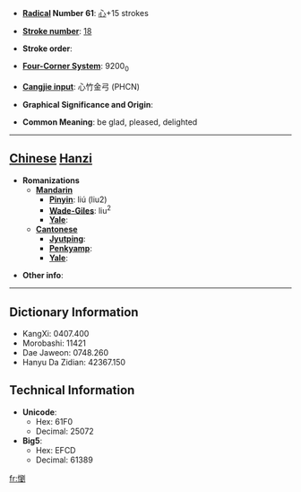 * '''[[Wiktionary:Chinese radical index| Radical]] Number 61''': [[Wiktionary:Chinese radical index 心|心]]+15 strokes

* '''[[Wiktionary:Chinese total strokes index|Stroke number]]''': [[Wiktionary:Chinese total strokes index 18|18]]

* '''Stroke order''': 

* '''[[Wiktionary:Chinese four corner index|Four-Corner System]]''': 9200<sub>0</sub>

* '''[[Wiktionary:Chinese Cangjie index|Cangjie input]]''': 心竹金弓 (PHCN)

* '''Graphical Significance and Origin''': 

* '''Common Meaning''': be glad, pleased, delighted

----

== [[Chinese]] [[Hanzi]] ==

* '''Romanizations'''
** '''[[Mandarin]]'''
*** '''[[Pinyin]]''': liú (liu2)
*** '''[[Wade-Giles]]''': liu<sup>2</sup>
*** '''[[Yale]]''': 
** '''[[Cantonese]]'''
*** '''[[Jyutping]]''':
*** '''[[Penkyamp]]''': 
*** '''[[Yale]]''': 

* '''Other info''': 

----

== Dictionary Information ==

* KangXi: 0407.400
* Morobashi: 11421
* Dae Jaweon: 0748.260
* Hanyu Da Zidian: 42367.150

== Technical Information ==

* '''Unicode''':
** Hex: 61F0
** Decimal: 25072
* '''Big5''':
** Hex: EFCD
** Decimal: 61389

[[fr:懰]]
